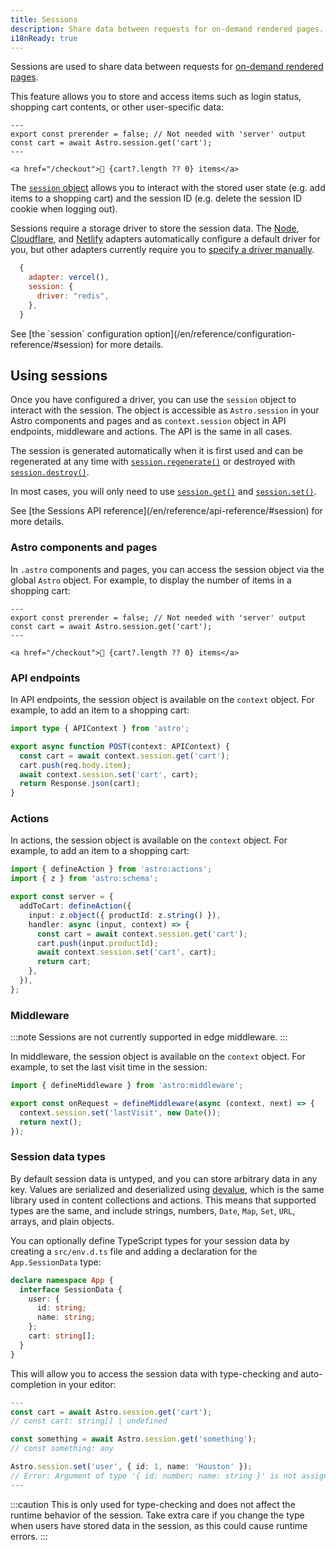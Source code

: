```yaml
---
title: Sessions
description: Share data between requests for on-demand rendered pages.
i18nReady: true
---
```



<p>
<Since v="5.7.0" />
</p>

Sessions are used to share data between requests for [on-demand rendered pages](/en/guides/on-demand-rendering/).

This feature allows you to store and access items such as login status, shopping cart contents, or other user-specific data:

```astro title="src/components/CartButton.astro" {3}
---
export const prerender = false; // Not needed with 'server' output
const cart = await Astro.session.get('cart');
---

<a href="/checkout">🛒 {cart?.length ?? 0} items</a>
```


The [`session` object](/en/reference/api-reference/#session) allows you to interact with the stored user state (e.g. add items to a shopping cart) and the session ID (e.g. delete the session ID cookie when logging out).

Sessions require a storage driver to store the session data. The [Node](/en/guides/integrations-guide/node/#sessions), [Cloudflare](/en/guides/integrations-guide/cloudflare/#sessions), and [Netlify](/en/guides/integrations-guide/netlify/#sessions) adapters automatically configure a default driver for you, but other adapters currently require you to [specify a driver manually](/en/reference/configuration-reference/#sessiondriver). 

```js title="astro.config.mjs" ins={4}
  {
    adapter: vercel(),
    session: {
      driver: "redis",
    },
  }
```

<ReadMore>
  See [the `session` configuration option](/en/reference/configuration-reference/#session) for more details.
</ReadMore>

## Using sessions

Once you have configured a driver, you can use the `session` object to interact with the session. The object is accessible as `Astro.session` in your Astro components and pages and as `context.session` object in API endpoints, middleware and actions. The API is the same in all cases.

The session is generated automatically when it is first used and can be regenerated at any time with [`session.regenerate()`](/en/reference/api-reference/#regenerate) or destroyed with [`session.destroy()`](/en/reference/api-reference/#destroy).

In most cases, you will only need to use [`session.get()`](/en/reference/api-reference/#get) and [`session.set()`](/en/reference/api-reference/#set). 

<ReadMore>
See [the Sessions API reference](/en/reference/api-reference/#session) for more details.
</ReadMore>

### Astro components and pages

In `.astro` components and pages, you can access the session object via the global `Astro` object. For example, to display the number of items in a shopping cart:

```astro title="src/components/CartButton.astro" "Astro.session"
---
export const prerender = false; // Not needed with 'server' output
const cart = await Astro.session.get('cart');
---

<a href="/checkout">🛒 {cart?.length ?? 0} items</a>
```

### API endpoints

In API endpoints, the session object is available on the `context` object. For example, to add an item to a shopping cart:

```ts title="src/pages/api/addToCart.ts" "context.session"
import type { APIContext } from 'astro';

export async function POST(context: APIContext) {
  const cart = await context.session.get('cart');
  cart.push(req.body.item);
  await context.session.set('cart', cart);
  return Response.json(cart);
}
```

### Actions

In actions, the session object is available on the `context` object. For example, to add an item to a shopping cart:

```ts title="src/actions/addToCart.ts" "context.session"
import { defineAction } from 'astro:actions';
import { z } from 'astro:schema';

export const server = {
  addToCart: defineAction({
    input: z.object({ productId: z.string() }),
    handler: async (input, context) => {
      const cart = await context.session.get('cart');
      cart.push(input.productId);
      await context.session.set('cart', cart);
      return cart;
    },
  }),
};
```

### Middleware

:::note
Sessions are not currently supported in edge middleware.
:::

In middleware, the session object is available on the `context` object. For example, to set the last visit time in the session:

```ts title="src/middleware.ts" "context.session"
import { defineMiddleware } from 'astro:middleware';

export const onRequest = defineMiddleware(async (context, next) => {
  context.session.set('lastVisit', new Date());
  return next();
});
```

### Session data types

By default session data is untyped, and you can store arbitrary data in any key. Values are serialized and deserialized using [devalue](https://github.com/Rich-Harris/devalue), which is the same library used in content collections and actions. This means that supported types are the same, and include strings, numbers, `Date`, `Map`, `Set`, `URL`, arrays, and plain objects.

You can optionally define TypeScript types for your session data by creating a `src/env.d.ts` file and adding a declaration for the `App.SessionData` type:

```ts title="src/env.d.ts"
declare namespace App {
  interface SessionData {
    user: {
      id: string;
      name: string;
    };
    cart: string[];
  }
}
```

This will allow you to access the session data with type-checking and auto-completion in your editor:

```ts title="src/components/CartButton.astro"
---
const cart = await Astro.session.get('cart');
// const cart: string[] | undefined

const something = await Astro.session.get('something');
// const something: any

Astro.session.set('user', { id: 1, name: 'Houston' });
// Error: Argument of type '{ id: number; name: string }' is not assignable to parameter of type '{ id: string; name: string; }'.
---
```

:::caution
This is only used for type-checking and does not affect the runtime behavior of the session. Take extra care if you change the type when users have stored data in the session, as this could cause runtime errors.
:::
